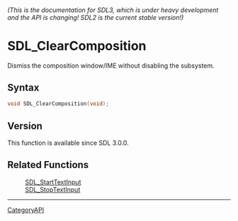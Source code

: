 ====== (This is the documentation for SDL3, which is under heavy development and the API is changing! SDL2 is the current stable version!) ======
= SDL_ClearComposition =

Dismiss the composition window/IME without disabling the subsystem.

== Syntax ==

<syntaxhighlight lang='c'>
void SDL_ClearComposition(void);
</syntaxhighlight>

== Version ==

This function is available since SDL 3.0.0.

== Related Functions ==

:[[SDL_StartTextInput]]
:[[SDL_StopTextInput]]

----
[[CategoryAPI]]


